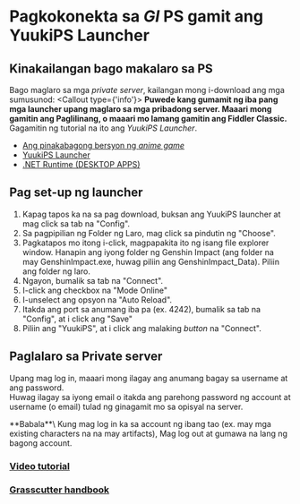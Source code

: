 
# Pagkokonekta sa *GI* PS gamit ang YuukiPS Launcher

## Kinakailangan bago makalaro sa PS
Bago maglaro sa mga *private server*, kailangan mong i-download ang mga sumusunod:
<Callout type={'info'}>
  **Puwede kang gumamit ng iba pang mga launcher upang maglaro sa mga pribadong server. Maaari mong gamitin ang Paglilinang, o maaari mo lamang gamitin ang Fiddler Classic.**\
  Gagamitin ng tutorial na ito ang *YuukiPS Launcher*.
</Callout>
* [Ang pinakabagong bersyon ng *anime game*](https://ps.rrryfoo.cf/genshin/res)
* [YuukiPS Launcher](https://github.com/YuukiPS/Launcher-PC)
* [.NET Runtime (DESKTOP APPS)](https://dotnet.microsoft.com/en-us/download/dotnet/6.0)

## Pag set-up ng launcher
1. Kapag tapos ka na sa pag download, buksan ang YuukiPS launcher at mag click sa tab na "Config".
2. Sa pagpipilian ng Folder ng Laro, mag click sa pindutin ng "Choose".
3. Pagkatapos mo itong i-click, magpapakita ito ng isang file explorer window. Hanapin ang iyong folder ng Genshin Impact (ang folder na may GenshinImpact.exe, huwag piliin ang GenshinImpact_Data). Piliin ang folder ng laro.
4. Ngayon, bumalik sa tab na "Connect".
5. I-click ang checkbox na "Mode Online"
6. I-unselect ang opsyon na "Auto Reload".
7. Itakda ang port sa anumang iba pa (ex. 4242), bumalik sa tab na "Config", at i click ang "Save"
8. Piliin ang "YuukiPS", at i click ang malaking *button* na "Connect".

## Paglalaro sa Private server
Upang mag log in, maaari mong ilagay ang anumang bagay sa username at ang password.\
Huwag ilagay sa iyong email o itakda ang parehong password ng account at username (o email) tulad ng ginagamit mo sa opisyal na server.

<Callout type="warning">
  **Babala**\
  Kung mag log in ka sa account ng ibang tao (ex. may mga existing characters na na may artifacts), Mag log out at gumawa na lang ng bagong account.
</Callout>

### [Video tutorial](https://youtu.be/wYqJdCS3wUc)
### [Grasscutter handbook](https://ps.rrryfoo.cf/file/handbook/3.3.txt)